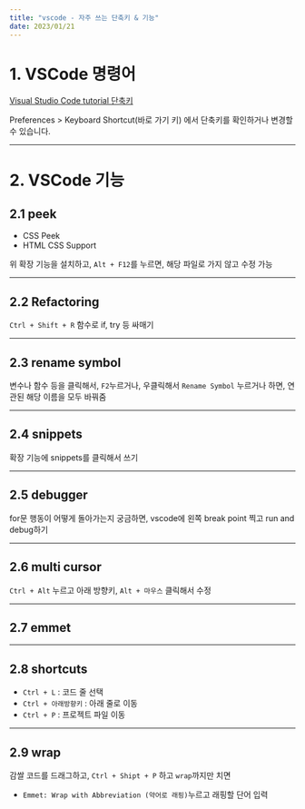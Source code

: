 ```yaml
---
title: "vscode - 자주 쓰는 단축키 & 기능"
date: 2023/01/21
---
```


# 1. VSCode 명령어

[Visual Studio Code tutorial 단축키](https://demun.github.io/vscode-tutorial/shortcuts/)

Preferences > Keyboard Shortcut(바로 가기 키) 에서 단축키를 확인하거나 변경할 수 있습니다.

------

# 2. VSCode 기능

## 2.1 peek

* CSS Peek
* HTML CSS Support

위 확장 기능을 설치하고, `Alt + F12`를 누르면, 해당 파일로 가지 않고 수정 가능

------

## 2.2 Refactoring

`Ctrl + Shift + R` 함수로 if, try 등 싸매기

------

## 2.3 rename symbol

변수나 함수 등을 클릭해서, `F2`누르거나, 우클릭해서 `Rename Symbol` 누르거나 하면,
연관된 해당 이름을 모두 바꿔줌

------

## 2.4 snippets

확장 기능에 snippets를 클릭해서 쓰기

------

## 2.5 debugger

for문 행동이 어떻게 돌아가는지 궁금하면, vscode에 왼쪽 break point 찍고 run and debug하기

------

## 2.6 multi cursor

`Ctrl + Alt` 누르고 아래 방향키, `Alt + 마우스` 클릭해서 수정

------

## 2.7 emmet



------

## 2.8 shortcuts

* `Ctrl + L` : 코드 줄 선택
* `Ctrl + 아래방향키` : 아래 줄로 이동
* `Ctrl + P` : 프로젝트 파일 이동

------

## 2.9 wrap

감쌀 코드를 드래그하고, `Ctrl + Shipt + P` 하고 `wrap`까지만 치면

* `Emmet: Wrap with Abbreviation (약어로 래핑)`누르고 래핑할 단어 입력
